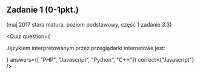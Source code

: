 

## Zadanie 1 (0-1pkt.)
(maj 2017 stara matura, poziom podstawowy, część 1 zadanie 3.3)

<Quiz 
    question={
        <p>
          Językiem interpretowanym przez przeglądarki internetowe jest:  
        </p>
    }
    answers={[
        "PHP",
        "Javascript",
        "Python",
        "C++"]}
    correct={"Javascript"}
/>